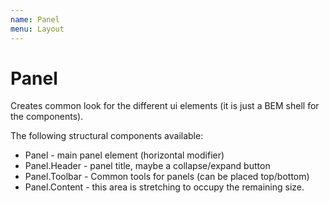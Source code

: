 ```yaml
---
name: Panel
menu: Layout
---
```


# Panel

Creates common look for the different ui elements (it is just a BEM shell for the components).

The following structural components available:

- Panel - main panel element (horizontal modifier)
- Panel.Header - panel title, maybe a collapse/expand button 
- Panel.Toolbar - Common tools for panels (can be placed top/bottom)
- Panel.Content - this area is stretching to occupy the remaining size.

